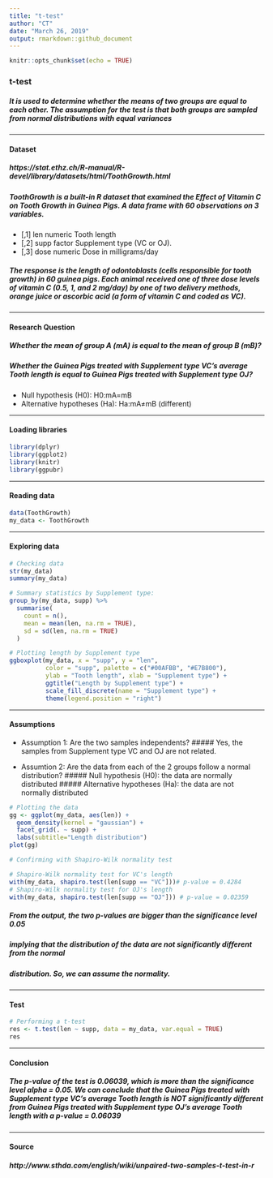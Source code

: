 ---
title: "t-test"
author: "CT"
date: "March 26, 2019"
output: rmarkdown::github_document
---

```{r setup, include=FALSE}
knitr::opts_chunk$set(echo = TRUE)
```

### t-test

##### It is used to determine whether the means of two groups are equal to each other. The assumption for the test is that both groups are sampled from normal distributions with equal variances

***

#### Dataset
##### https://stat.ethz.ch/R-manual/R-devel/library/datasets/html/ToothGrowth.html
##### ToothGrowth is a built-in R dataset that examined the Effect of Vitamin C on Tooth Growth in Guinea Pigs. A data frame with 60 observations on 3 variables.
* [,1]	len	numeric	Tooth length
* [,2]	supp	factor	Supplement type (VC or OJ).
* [,3]	dose	numeric	Dose in milligrams/day

##### The response is the length of odontoblasts (cells responsible for tooth growth) in 60 guinea pigs. Each animal received one of three dose levels of vitamin C (0.5, 1, and 2 mg/day) by one of two delivery methods, orange juice or ascorbic acid (a form of vitamin C and coded as VC).

***

#### Research Question
##### Whether the mean of group A (mA) is equal to the mean of group B (mB)?
##### Whether the Guinea Pigs treated with Supplement type VC’s average Tooth length is equal to Guinea Pigs treated with Supplement type OJ?

* Null hypothesis (H0): H0:mA=mB
* Alternative hypotheses (Ha): Ha:mA≠mB  (different)

***

#### Loading libraries

```{r library, message=FALSE, warning=FALSE}
library(dplyr)
library(ggplot2)
library(knitr)
library(ggpubr)
```

***

#### Reading data

```{r data, message=FALSE, warning=FALSE}

data(ToothGrowth)
my_data <- ToothGrowth
```


***

#### Exploring data

```{r explore, message=FALSE, warning=FALSE}

# Checking data
str(my_data)
summary(my_data)

# Summary statistics by Supplement type:
group_by(my_data, supp) %>%
  summarise(
    count = n(),
    mean = mean(len, na.rm = TRUE),
    sd = sd(len, na.rm = TRUE)
  )

# Plotting length by Supplement type
ggboxplot(my_data, x = "supp", y = "len", 
          color = "supp", palette = c("#00AFBB", "#E7B800"),
          ylab = "Tooth length", xlab = "Supplement type") +
          ggtitle("Length by Supplement type") +
          scale_fill_discrete(name = "Supplement type") +
          theme(legend.position = "right")

```

***

#### Assumptions

- Assumption 1: Are the two samples independents?
##### Yes, the samples from Supplement type VC and OJ are not related.

- Assumtion 2: Are the data from each of the 2 groups follow a normal distribution?
##### Null hypothesis (H0): the data are normally distributed
##### Alternative hypotheses (Ha): the data are not normally distributed

```{r assumption, eval=FALSE, message=FALSE, warning=FALSE}

# Plotting the data  
gg <- ggplot(my_data, aes(len)) + 
  geom_density(kernel = "gaussian") +
  facet_grid(. ~ supp) +
  labs(subtitle="Length distribution")
plot(gg)

# Confirming with Shapiro-Wilk normality test

# Shapiro-Wilk normality test for VC's length
with(my_data, shapiro.test(len[supp == "VC"]))# p-value = 0.4284
# Shapiro-Wilk normality test for OJ's length
with(my_data, shapiro.test(len[supp == "OJ"])) # p-value = 0.02359

```

##### From the output, the two p-values are bigger than the significance level 0.05 
##### implying that the distribution of the data are not significantly different from the normal 
##### distribution. So, we can assume the normality.


***

#### Test

```{r test, message=FALSE, warning=FALSE}

# Performing a t-test
res <- t.test(len ~ supp, data = my_data, var.equal = TRUE)
res

```


***

#### Conclusion

##### The p-value of the test is 0.06039, which is more than the significance level alpha = 0.05. We can conclude that the Guinea Pigs treated with Supplement type VC’s average Tooth length is NOT significantly different from Guinea Pigs treated with Supplement type OJ’s average Tooth length with a p-value = 0.06039

***
#### Source 
##### http://www.sthda.com/english/wiki/unpaired-two-samples-t-test-in-r
